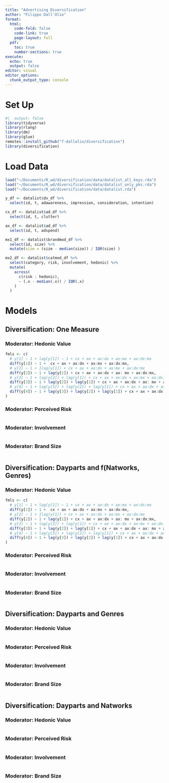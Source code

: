 ```yaml
---
title: "Advertising Diversification"
author: "Filippo Dall'Olio"
format: 
  html:
    code-fold: false
    code-link: true
    page-layout: full
  pdf: 
    toc: true
    number-sections: true
execute: 
  echo: true
  output: false
editor: visual
editor_options: 
  chunk_output_type: console
---
```


# Set Up

```r
#|  output: false
library(tidyverse)
library(rlang)
library(dm)
library(glue)
remotes::install_github("f-dallolio/diversification")
library(diversification)
```

# Load Data

```r
load("~/Documents/R_wd/diversification/data/datalist_all_keys.rda")
load("~/Documents/R_wd/diversification/data/datalist_only_pks.rda")
load("~/Documents/R_wd/diversification/data/datalist.rda")

y_df <- datalist$dv_df %>% 
  select(id, t, adawareness, impression, consideration, intention)

cx_df <- datalist$ad_df %>% 
  select(id, t, clutter)

ax_df <- datalist$ad_df %>% 
  select(id, t, adspend)

mx1_df <- datalist$brandmod_df %>% 
  select(id, size) %>% 
  mutate(size = (size - median(size)) / IQR(size) )

mx2_df <- datalist$catmod_df %>% 
  select(category, risk, involvement, hedonic) %>% 
  mutate(
    across( 
      c(risk : hedonic),
      ~ (.x - median(.x)) / IQR(.x)
    )
  )
```

# Models

## Diversification: One Measure
### Moderator: Hedonic Value

```r
fmls <- c(
  # y[1] ~ 1 + lag(y[1]) ~ 1 + cx + ax + ax:dx + ax:mx + ax:dx:mx
  diff(y[1]) ~ 1 +  cx + ax + ax:dx + ax:mx + ax:dx:mx,
  # y[2] ~ 1 + 1lag(y[1]) + cx + ax + ax:dx + ax:mx + ax:dx:mx
  diff(y[2]) ~ 1 + lag(y[1]) + cx + ax + ax:dx + ax: mx + ax:dx:mx,
  # y[3] ~ 1 + lag(y[2]) + lag(y[1]) + cx + ax + ax:dx + ax:mx + ax:dx:mx
  diff(y[3]) ~ 1 + lag(y[2]) + lag(y[1]) + cx + ax + ax:dx + ax: mx + ax:dx:mx,
  # y[4] ~ 1 + lag(y[3]) + lag(y[2]) + lag(y[1]) + cx + ax + ax:dx + ax:mx + ax:dx:mx 
  diff(y[4]) ~ 1 + lag(y[3]) + lag(y[2]) + lag(y[1]) + cx + ax + ax:dx + ax:mx + ax:dx:mx
)
```


### Moderator: Perceived Risk

```r

```


### Moderator: Involvement

```r

```


### Moderator: Brand Size

```r

```


## Diversification: Dayparts and f(Natworks, Genres)
### Moderator: Hedonic Value

```r
fmls <- c(
  # y[1] ~ 1 + lag(y[1]) ~ 1 + cx + ax + ax:dx + ax:mx + ax:dx:mx
  diff(y[1]) ~ 1 +  cx + ax + ax:dx + ax:mx + ax:dx:mx,
  # y[2] ~ 1 + 1lag(y[1]) + cx + ax + ax:dx + ax:mx + ax:dx:mx
  diff(y[2]) ~ 1 + lag(y[1]) + cx + ax + ax:dx + ax: mx + ax:dx:mx,
  # y[3] ~ 1 + lag(y[2]) + lag(y[1]) + cx + ax + ax:dx + ax:mx + ax:dx:mx
  diff(y[3]) ~ 1 + lag(y[2]) + lag(y[1]) + cx + ax + ax:dx + ax: mx + ax:dx:mx,
  # y[4] ~ 1 + lag(y[3]) + lag(y[2]) + lag(y[1]) + cx + ax + ax:dx + ax:mx + ax:dx:mx 
  diff(y[4]) ~ 1 + lag(y[3]) + lag(y[2]) + lag(y[1]) + cx + ax + ax:dx + ax:mx + ax:dx:mx
)
```


### Moderator: Perceived Risk

```r

```


### Moderator: Involvement

```r

```

### Moderator: Brand Size

```r

```


## Diversification: Dayparts and Genres
### Moderator: Hedonic Value

```r

```


### Moderator: Perceived Risk

```r

```


### Moderator: Involvement

```r

```


### Moderator: Brand Size

```r

```


## Diversification: Dayparts and Natworks
### Moderator: Hedonic Value

```r

```


### Moderator: Perceived Risk

```r

```

### Moderator: Involvement
```r

```

### Moderator: Brand Size

```r

```

